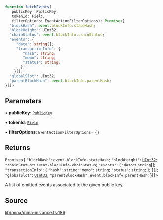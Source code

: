 ```ts
function fetchEvents(
   publicKey: PublicKey, 
   tokenId: Field, 
   filterOptions: EventActionFilterOptions): Promise<{
  "blockHash": event.blockInfo.stateHash;
  "blockHeight": UInt32;
  "chainStatus": event.blockInfo.chainStatus;
  "events": {
     "data": string[];
     "transactionInfo": {
        "hash": string;
        "memo": string;
        "status": string;
       };
    }[];
  "globalSlot": UInt32;
  "parentBlockHash": event.blockInfo.parentHash;
}[]>
```

## Parameters

• **publicKey**: [`PublicKey`](../../../classes/PublicKey.mdx)

• **tokenId**: [`Field`](../../../classes/Field.mdx)

• **filterOptions**: `EventActionFilterOptions`= `{}`

## Returns

`Promise`\<\{
  `"blockHash"`: `event.blockInfo.stateHash`;
  `"blockHeight"`: [`UInt32`](../../../classes/UInt32.mdx);
  `"chainStatus"`: `event.blockInfo.chainStatus`;
  `"events"`: \{
     `"data"`: `string`[];
     `"transactionInfo"`: \{
        `"hash"`: `string`;
        `"memo"`: `string`;
        `"status"`: `string`;
       \};
    \}[];
  `"globalSlot"`: [`UInt32`](../../../classes/UInt32.mdx);
  `"parentBlockHash"`: `event.blockInfo.parentHash`;
 \}[]\>

A list of emitted events associated to the given public key.

## Source

[lib/mina/mina-instance.ts:186](https://github.com/o1-labs/o1js/blob/72b8e2c2b9aaba4b5c12257bdd63dfe2676a3d99/src/lib/mina/mina-instance.ts#L186)
